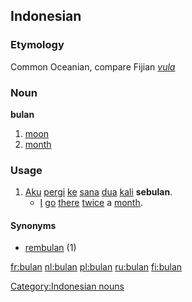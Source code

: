 ==Indonesian==
===Etymology===
Common Oceanian, compare Fijian ''[[vula]]''
===Noun===
'''bulan'''

# [[moon]]
# [[month]]

=== Usage ===
# [[aku|Aku]] [[pergi]] [[ke]] [[sana]] [[dua]] [[kali]] '''sebulan'''.
#* [[I]] [[go]] [[there]] [[twice]] a [[month]].

==== Synonyms ====
* [[rembulan]] (1)

[[Category:Indonesian nouns]]

[[fr:bulan]]
[[nl:bulan]]
[[pl:bulan]]
[[ru:bulan]]
[[fi:bulan]]